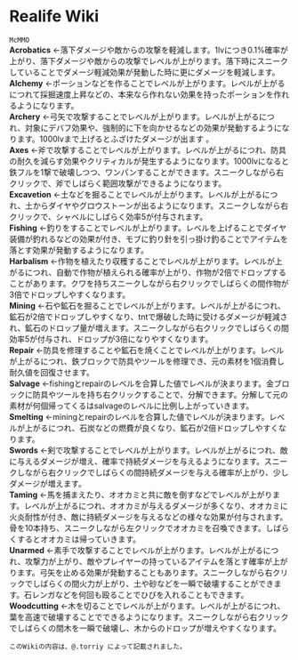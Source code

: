 # Realife Wiki

`McMMO`<br/>
**Acrobatics** ←落下ダメージや敵からの攻撃を軽減します。1lvにつき0.1%確率が上がり、落下ダメージや敵からの攻撃でレベルが上がります。落下時にスニークしていることでダメージ軽減効果が発動した時に更にダメージを軽減します。<br/>
**Alchemy** ←ポーションなどを作ることでレベルが上がります。レベルが上がるにつれて採掘速度上昇などの、本来なら作れない効果を持ったポーションを作れるようになります。<br/>
**Archery** ←弓矢で攻撃することでレベルが上がります。レベルが上がるにつれ、対象にデバフ効果や、強制的に下を向かせるなどの効果が発動するようになります。1000lvまで上げるとふざけたダメージが出ます 。<br/>
**Axes** ←斧で攻撃することでレベルが上がります。レベルが上がるにつれ、防具の耐久を減らす効果やクリティカルが発生するようになります。1000lvになると鉄フルを1撃で破壊しつつ、ワンパンすることができます。スニークしながら右クリックで、斧でしばらく範囲攻撃ができるようになります。<br/>
**Excavetion** ←土などを掘ることでレベルが上がります。レベルが上がるにつれ、土からダイヤやグロウストーンが出るようになります。スニークしながら右クリックで、シャベルにしばらく効率5が付与されます。<br/>
**Fishing** ←釣りをすることでレベルが上がります。レベルを上げることでダイヤ装備が釣れるなどの効果が付き、モブに釣り針を引っ掛け釣ることでアイテムを落とす効果が発動するようになります。<br/>
**Harbalism** ←作物を植えたり収穫することでレベルが上がります。レベルが上がるにつれ、自動で作物が植えられる確率が上がり、作物が2倍でドロップすることがあります。クワを持ちスニークしながら右クリックでしばらくの間作物が3倍でドロップしやすくなります。<br/>
**Mining** ←石や鉱石を掘ることでレベルが上がります。レベルが上がるにつれ、鉱石が2倍でドロップしやすくなり、tntで爆破した時に受けるダメージが軽減され、鉱石のドロップ量が増えます。スニークしながら右クリックでしばらくの間効率5が付与され、ドロップが3倍になりやすくなります。<br/>
**Repair** ←防具を修理することや鉱石を焼くことでレベルが上がります。レベルが上がるにつれ、鉄ブロックで防具やツールを修理でき、元の素材を1個消費し耐久値を回復させます。<br/>
**Salvage** ←fishingとrepairのレベルを合算した値でレベルが決まります。金ブロックに防具やツールを持ち右クリックすることで、分解できます。分解して元の素材が何個帰ってくるはsalvageのレベルに比例し上がっていきます。<br/>
**Smelting** ←miningとrepairのレベルを合算した値でレベルが決まります。レベルが上がるにつれ、石炭などの燃費が良くなり、鉱石が2倍ドロップしやすくなります。<br/>
**Swords** ←剣で攻撃することでレベルが上がります。レベルが上がるにつれ、敵に与えるダメージが増え、確率で持続ダメージを与えるようになります。スニークしながら右クリックでしばらくの間持続ダメージを与える確率が上がり、少しダメージが増えます。<br/>
**Taming** ←馬を捕まえたり、オオカミと共に敵を倒すなどでレベルが上がります。レベルが上がるにつれ、オオカミが与えるダメージが多くなり、オオカミに火炎耐性が付き、敵に持続ダメージを与えるなどの様々な効果が付与されます。骨を10本持ち、スニークしながら左クリックでオオカミを召喚できます。しばらくするとオオカミは帰っていきます。<br/>
**Unarmed** ←素手で攻撃することでレベルが上がります。レベルが上がるにつれ、攻撃力が上がり、敵やプレイヤーの持っているアイテムを落とす確率が上がります。弓矢を止める効果が発動することもあります。スニークしながら右クリックでしばらくの間火力が上がり、土や砂などを一瞬で破壊することができます。石レンガなどを何回も殴ることでひびを入れることもできます。<br/>
**Woodcutting** ←木を切ることでレベルが上がります。レベルが上がるにつれ、葉を高速で破壊することでできるようになります。スニークしながら右クリックでしばらくの間木を一瞬で破壊し、木からのドロップが増えやすくなります。<br/>

`このWikiの内容は、@.torriy によって記載されました。`